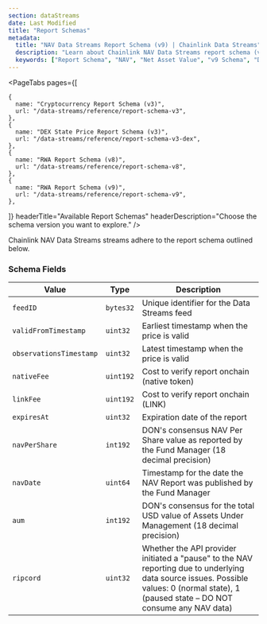 ```yaml
---
section: dataStreams
date: Last Modified
title: "Report Schemas"
metadata:
  title: "NAV Data Streams Report Schema (v9) | Chainlink Data Streams"
  description: "Learn about Chainlink NAV Data Streams report schema (v9), including fields, encoding, and examples for integrating NAV data in your applications."
  keywords: ["Report Schema", "NAV", "Net Asset Value", "v9 Schema", "Data Format", "Report Structure"]
---
```



<DataStreams section="dsNotes" />

<PageTabs
  pages={[

    {
      name: "Cryptocurrency Report Schema (v3)",
      url: "/data-streams/reference/report-schema-v3",
    },
    {
      name: "DEX State Price Report Schema (v3)",
      url: "/data-streams/reference/report-schema-v3-dex",
    },
    {
      name: "RWA Report Schema (v8)",
      url: "/data-streams/reference/report-schema-v8",
    },
    {
      name: "RWA Report Schema (v9)",
      url: "/data-streams/reference/report-schema-v9",
    },

]}
headerTitle="Available Report Schemas"
headerDescription="Choose the schema version you want to explore."
/>

Chainlink NAV Data Streams streams adhere to the report schema outlined below.

### Schema Fields

| Value                   | Type      | Description                                                                                                                                                                               |
| ----------------------- | --------- | ----------------------------------------------------------------------------------------------------------------------------------------------------------------------------------------- |
| `feedID`                | `bytes32` | Unique identifier for the Data Streams feed                                                                                                                                               |
| `validFromTimestamp`    | `uint32`  | Earliest timestamp when the price is valid                                                                                                                                                |
| `observationsTimestamp` | `uint32`  | Latest timestamp when the price is valid                                                                                                                                                  |
| `nativeFee`             | `uint192` | Cost to verify report onchain (native token)                                                                                                                                              |
| `linkFee`               | `uint192` | Cost to verify report onchain (LINK)                                                                                                                                                      |
| `expiresAt`             | `uint32`  | Expiration date of the report                                                                                                                                                             |
| `navPerShare`           | `int192`  | DON's consensus NAV Per Share value as reported by the Fund Manager (18 decimal precision)                                                                                                |
| `navDate`               | `uint64`  | Timestamp for the date the NAV Report was published by the Fund Manager                                                                                                                   |
| `aum`                   | `int192`  | DON's consensus for the total USD value of Assets Under Management (18 decimal precision)                                                                                                 |
| `ripcord`               | `uint32`  | Whether the API provider initiated a "pause" to the NAV reporting due to underlying data source issues. Possible values: 0 (normal state), 1 (paused state – DO NOT consume any NAV data) |
